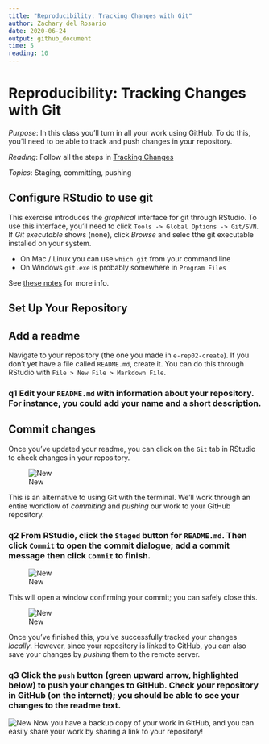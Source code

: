 ```yaml
---
title: "Reproducibility: Tracking Changes with Git"
author: Zachary del Rosario
date: 2020-06-24
output: github_document
time: 5
reading: 10
---
```


# Reproducibility: Tracking Changes with Git

*Purpose*: In this class you'll turn in all your work using GitHub. To do this, you'll need to be able to track and push changes in your repository.

*Reading*: Follow all the steps in [Tracking Changes](https://swcarpentry.github.io/git-novice/04-changes/index.html)

*Topics*: Staging, committing, pushing

## Configure RStudio to use git
<!-- -------------------------------------------------- -->

This exercise introduces the *graphical* interface for git through RStudio. To
use this interface, you'll need to click `Tools -> Global Options -> Git/SVN`.
If *Git executable* shows (none), click *Browse* and selec tthe git executable
installed on your system.

- On Mac / Linux you can use `which git` from your command line
- On Windows `git.exe` is probably somewhere in `Program Files`

See [these
notes](https://jennybc.github.io/2014-05-12-ubc/ubc-r/session03_git.html) for
more info.

## Set Up Your Repository
<!-- -------------------------------------------------- -->

## Add a readme
<!-- ------------------------- -->

Navigate to your repository (the one you made in `e-rep02-create`). If you don't yet have a file called `README.md`, create it. You can do this through RStudio with `File > New File > Markdown File`.

### __q1__ Edit your `README.md` with information about your repository. For instance, you could add your name and a short description.

## Commit changes
<!-- ------------------------- -->

Once you've updated your readme, you can click on the `Git` tab in RStudio to check changes in your repository.

![New](./images/rep03-git.png)

This is an alternative to using Git with the terminal. We'll work through an entire workflow of *commiting* and *pushing* our work to your GitHub repository.

### __q2__ From RStudio, click the `Staged` button for `README.md`. Then click `Commit` to open the commit dialogue; add a commit message then click `Commit` to finish.

![New](./images/rep03-commit.png)

This will open a window confirming your commit; you can safely close this.

![New](./images/rep03-commit-msg.png)

Once you've finished this, you've successfully tracked your changes *locally*. However, since your repository is linked to GitHub, you can also save your changes by *pushing* them to the remote server.

### __q3__ Click the `push` button (green upward arrow, highlighted below) to push your changes to GitHub. Check your repository in GitHub (on the internet); you should be able to see your changes to the readme text.

![New](./images/rep03-push.png)
Now you have a backup copy of your work in GitHub, and you can easily share your work by sharing a link to your repository!

<!-- include-exit-ticket -->
